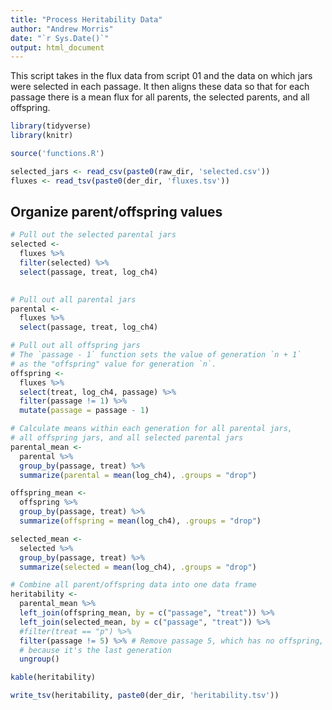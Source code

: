 ```yaml
---
title: "Process Heritability Data"
author: "Andrew Morris"
date: "`r Sys.Date()`"
output: html_document
---
```


This script takes in the flux data from script 01 and the data on which jars
were selected in each passage. It then aligns these data so that for each
passage there is a mean flux for all parents, the selected parents, and all
offspring. 

```r
library(tidyverse)
library(knitr)
```

```r
source('functions.R')
```

```r
selected_jars <- read_csv(paste0(raw_dir, 'selected.csv'))
fluxes <- read_tsv(paste0(der_dir, 'fluxes.tsv'))
```

## Organize parent/offspring values

```r
# Pull out the selected parental jars
selected <- 
  fluxes %>% 
  filter(selected) %>% 
  select(passage, treat, log_ch4)
  

# Pull out all parental jars
parental <-
  fluxes %>% 
  select(passage, treat, log_ch4)

# Pull out all offspring jars
# The `passage - 1` function sets the value of generation `n + 1` 
# as the "offspring" value for generation `n`. 
offspring <- 
  fluxes %>%
  select(treat, log_ch4, passage) %>% 
  filter(passage != 1) %>% 
  mutate(passage = passage - 1)

# Calculate means within each generation for all parental jars,
# all offspring jars, and all selected parental jars
parental_mean <-
  parental %>% 
  group_by(passage, treat) %>% 
  summarize(parental = mean(log_ch4), .groups = "drop")

offspring_mean <-
  offspring %>% 
  group_by(passage, treat) %>% 
  summarize(offspring = mean(log_ch4), .groups = "drop")

selected_mean <-
  selected %>% 
  group_by(passage, treat) %>% 
  summarize(selected = mean(log_ch4), .groups = "drop")

# Combine all parent/offspring data into one data frame
heritability <- 
  parental_mean %>% 
  left_join(offspring_mean, by = c("passage", "treat")) %>% 
  left_join(selected_mean, by = c("passage", "treat")) %>% 
  #filter(treat == "p") %>% 
  filter(passage != 5) %>% # Remove passage 5, which has no offspring,
  # because it's the last generation
  ungroup()
```

```r
kable(heritability)
```

```r
write_tsv(heritability, paste0(der_dir, 'heritability.tsv'))
```